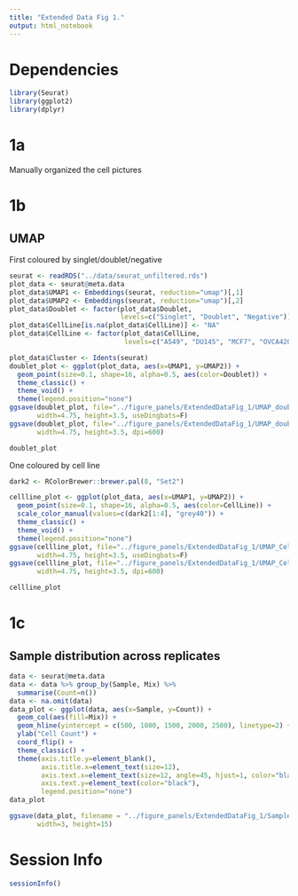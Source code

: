 ```yaml
---
title: "Extended Data Fig 1."
output: html_notebook
---
```


# Dependencies
```r
library(Seurat)
library(ggplot2)
library(dplyr)
```

# 1a
Manually organized the cell pictures

# 1b
## UMAP
First coloured by singlet/doublet/negative

```r
seurat <- readRDS("../data/seurat_unfiltered.rds")
plot_data <- seurat@meta.data
plot_data$UMAP1 <- Embeddings(seurat, reduction="umap")[,1]
plot_data$UMAP2 <- Embeddings(seurat, reduction="umap")[,2]
plot_data$Doublet <- factor(plot_data$Doublet,
                            levels=c("Singlet", "Doublet", "Negative"))
plot_data$CellLine[is.na(plot_data$CellLine)] <- "NA"
plot_data$CellLine <- factor(plot_data$CellLine, 
                             levels=c("A549", "DU145", "MCF7", "OVCA420", "NA"))
```

```r
plot_data$Cluster <- Idents(seurat)
doublet_plot <- ggplot(plot_data, aes(x=UMAP1, y=UMAP2)) +
  geom_point(size=0.1, shape=16, alpha=0.5, aes(color=Doublet)) +
  theme_classic() +
  theme_void() +
  theme(legend.position="none")
ggsave(doublet_plot, file="../figure_panels/ExtendedDataFig_1/UMAP_doublet.pdf",
       width=4.75, height=3.5, useDingbats=F)
ggsave(doublet_plot, file="../figure_panels/ExtendedDataFig_1/UMAP_doublet.png",
       width=4.75, height=3.5, dpi=600)
```

```r
doublet_plot
```


One coloured by cell line

```r
dark2 <- RColorBrewer::brewer.pal(8, "Set2")
```


```r
cellline_plot <- ggplot(plot_data, aes(x=UMAP1, y=UMAP2)) +
  geom_point(size=0.1, shape=16, alpha=0.5, aes(color=CellLine)) +
  scale_color_manual(values=c(dark2[1:4], "grey40")) +
  theme_classic() +
  theme_void() +
  theme(legend.position="none")
ggsave(cellline_plot, file="../figure_panels/ExtendedDataFig_1/UMAP_CellLine.pdf",
       width=4.75, height=3.5, useDingbats=F)
ggsave(cellline_plot, file="../figure_panels/ExtendedDataFig_1/UMAP_CellLine.png",
       width=4.75, height=3.5, dpi=600)
```

```r
cellline_plot
```

# 1c
## Sample distribution across replicates
```r
data <- seurat@meta.data
data <- data %>% group_by(Sample, Mix) %>%
  summarise(Count=n())
data <- na.omit(data)
data_plot <- ggplot(data, aes(x=Sample, y=Count)) +
  geom_col(aes(fill=Mix)) +
  geom_hline(yintercept = c(500, 1000, 1500, 2000, 2500), linetype=2) +
  ylab("Cell Count") +
  coord_flip() +
  theme_classic() +
  theme(axis.title.y=element_blank(),
        axis.title.x=element_text(size=12),
        axis.text.x=element_text(size=12, angle=45, hjust=1, color="black"),
        axis.text.y=element_text(color="black"),
        legend.position="none")
data_plot
```

```r
ggsave(data_plot, filename = "../figure_panels/ExtendedDataFig_1/Sample_Distribution.pdf",
       width=3, height=15)
```

# Session Info
```r
sessionInfo()
```

